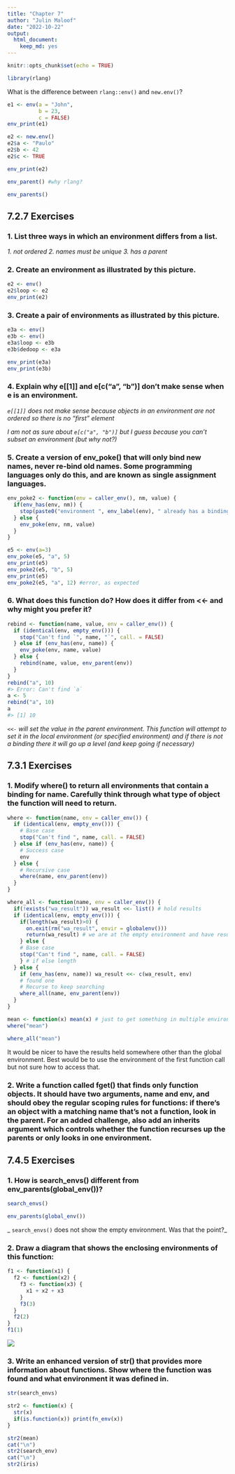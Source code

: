 ```yaml
---
title: "Chapter 7"
author: "Julin Maloof"
date: "2022-10-22"
output: 
  html_document: 
    keep_md: yes
---
```


```r
knitr::opts_chunk$set(echo = TRUE)
```

```r
library(rlang)
```

What is the difference between `rlang::env()` and `new.env()`?

```r
e1 <- env(a = "John",
          b = 23,
          c = FALSE)
env_print(e1)
```

```r
e2 <- new.env()
e2$a <- "Paulo"
e2$b <- 42
e2$c <- TRUE

env_print(e2)
```

```r
env_parent() #why rlang?
```

```r
env_parents()
```

## 7.2.7 Exercises

### 1. List three ways in which an environment differs from a list.

_1. not ordered_
_2. names must be unique_
_3. has a parent_

### 2. Create an environment as illustrated by this picture.

```r
e2 <- env()
e2$loop <- e2
env_print(e2)
```


### 3. Create a pair of environments as illustrated by this picture.

```r
e3a <- env()
e3b <- env()
e3a$loop <- e3b
e3b$dedoop <- e3a

env_print(e3a)
env_print(e3b)
```


### 4. Explain why e[[1]] and e[c("a", "b")] don’t make sense when e is an environment.

_`e[[1]]` does not make sense because objects in an environment are not ordered so there is no "first" element_

_I am not as sure about `e[c("a", "b")]` but I guess because you can't subset an environment (but why not?)_

### 5. Create a version of env_poke() that will only bind new names, never re-bind old names. Some programming languages only do this, and are known as single assignment languages.

```r
env_poke2 <- function(env = caller_env(), nm, value) {
  if(env_has(env, nm)) {
    stop(paste0("environment ", env_label(env), " already has a binding called '", nm, "'\n"))
  } else {
    env_poke(env, nm, value)
  }
}
```

```r
e5 <- env(a=3)
env_poke(e5, "a", 5)
env_print(e5)
env_poke2(e5, "b", 5)
env_print(e5)
env_poke2(e5, "a", 12) #error, as expected
```


### 6. What does this function do? How does it differ from <<- and why might you prefer it?

```r
rebind <- function(name, value, env = caller_env()) {
  if (identical(env, empty_env())) {
    stop("Can't find `", name, "`", call. = FALSE)
  } else if (env_has(env, name)) {
    env_poke(env, name, value)
  } else {
    rebind(name, value, env_parent(env))
  }
}
rebind("a", 10)
#> Error: Can't find `a`
a <- 5
rebind("a", 10)
a
#> [1] 10
```

_`<<-` will set the value in the parent environment.  This function will attempt to set it in the local environment (or specified environment) and if there is not a binding there it will go up a level (and keep going if necessary)_

## 7.3.1 Exercises

### 1. Modify where() to return all environments that contain a binding for name. Carefully think through what type of object the function will need to return.

```r
where <- function(name, env = caller_env()) {
  if (identical(env, empty_env())) {
    # Base case
    stop("Can't find ", name, call. = FALSE)
  } else if (env_has(env, name)) {
    # Success case
    env
  } else {
    # Recursive case
    where(name, env_parent(env))
  }
}

where_all <- function(name, env = caller_env()) {
  if(!exists("wa_result")) wa_result <<- list() # hold results
  if (identical(env, empty_env())) {
    if(length(wa_result)>0) {
      on.exit(rm("wa_result", envir = globalenv()))
      return(wa_result) # we are at the empty environment and have results to return
    } else {
    # Base case
    stop("Can't find ", name, call. = FALSE)
    } # if else length 
  } else {
    if (env_has(env, name)) wa_result <<- c(wa_result, env)
    # found one
    # Recurse to keep searching
    where_all(name, env_parent(env))
  }
}
```


```r
mean <- function(x) mean(x) # just to get something in multiple environments
where("mean")

where_all("mean")
```

It would be nicer to have the results held somewhere other than the global environment.
Best would be to use the environment of the first function call but not sure how to access that.

### 2. Write a function called fget() that finds only function objects. It should have two arguments, name and env, and should obey the regular scoping rules for functions: if there’s an object with a matching name that’s not a function, look in the parent. For an added challenge, also add an inherits argument which controls whether the function recurses up the parents or only looks in one environment.

## 7.4.5 Exercises
### 1. How is search_envs() different from env_parents(global_env())?

```r
search_envs()
```

```r
env_parents(global_env())
```

_ `search_envs()` does not show the empty environment.  Was that the point?_

### 2. Draw a diagram that shows the enclosing environments of this function:

```r
f1 <- function(x1) {
  f2 <- function(x2) {
    f3 <- function(x3) {
      x1 + x2 + x3
    }
    f3(3)
  }
  f2(2)
}
f1(1)
```

![](AdvR_7.4Q2.jpg)

### 3. Write an enhanced version of str() that provides more information about functions. Show where the function was found and what environment it was defined in.

```r
str(search_envs)
```

```r
str2 <- function(x) {
  str(x)
  if(is.function(x)) print(fn_env(x))
}

str2(mean)
cat("\n")
str2(search_env)
cat("\n")
str2(iris)
```

